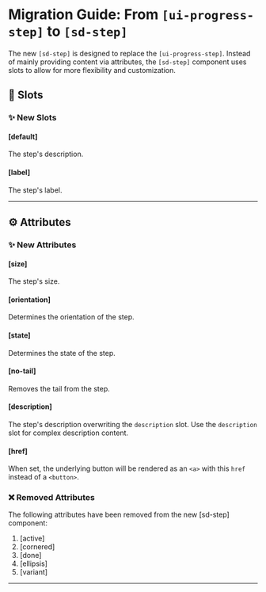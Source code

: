 # Migration Guide: From `[ui-progress-step]` to `[sd-step]`

The new `[sd-step]` is designed to replace the `[ui-progress-step]`. Instead of mainly providing content via attributes, the `[sd-step]` component uses slots to allow for more flexibility and customization.

## 💾 Slots

### ✨ New Slots

#### [default]

The step's description.

#### [label]

The step's label.

<hr />

## ⚙️ Attributes

### ✨ New Attributes

#### [size]

The step's size.

#### [orientation]

Determines the orientation of the step.

#### [state]

Determines the state of the step.

#### [no-tail]

Removes the tail from the step.

#### [description]

The step's description overwriting the `description` slot. Use the `description` slot for complex description content.

#### [href]

When set, the underlying button will be rendered as an `<a>` with this `href` instead of a `<button>`.

### ❌ Removed Attributes

The following attributes have been removed from the new [sd-step] component:

1. [active]
2. [cornered]
3. [done]
4. [ellipsis]
5. [variant]

<hr />
